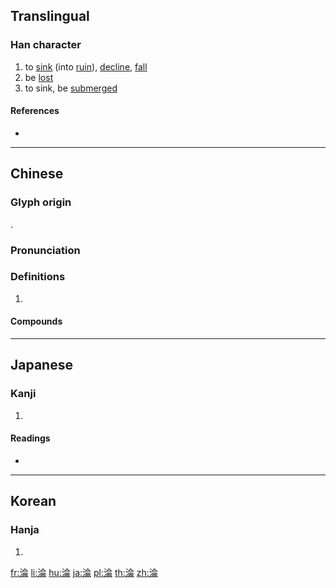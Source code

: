 {{character info/new}}
{{also|沦}}
==Translingual==

===Han character===
{{Han char|rn=85|rad=水|as=08|sn=11|four=38127|canj=EOMB|ids=⿰氵侖}}

# to [[sink]] (into [[ruin]]), [[decline]], [[fall]]
# be [[lost]]
# to sink, be [[submerge]]d

====References====
* {{Han ref|kx=0631.060|dkj=17675|dj=1033.100|hdz=31653.050|uh=6DEA|ud=28138|bh=B25F|bd=45663}}

----

==Chinese==
{{zh-forms|s=沦}}

===Glyph origin===
{{Han etym}}
{{Han compound|水|侖|t1=water|c1=s|c2=p|ls=psc}}.

===Pronunciation===
{{zh-pron
|m=lún
|c=leon4
|h=pfs=
|md=
|mn=
|w=
|mc=y
|oc=y
|cat=v
}}

===Definitions===
{{zh-hanzi}}

# {{rfdef|lang=zh}}

====Compounds====
{{zh-der|奫淪|沉淪|浹髓淪肌|浹髓淪膚|淪亡|淪喪|淪敗|淪替|淪棄|淪波舟|淪漣|淪漪|淪肌浹髓|淪胥|淪落|淪落人|淪跡|淪陷|淪陷區|混淪|渾淪|漂淪|鄧虜淪敦|隱淪|鱗淪|鶻淪}}

----

==Japanese==

===Kanji===
{{ja-kanji|grade=|rs=水08}}

# {{defn|lang=ja|sort=水08}}

====Readings====
* {{ja-readings|on=[[りん]] (rin), [[ろん]] (ron)|kun=[[しずむ]] (shizumu)}}

----

==Korean==

===Hanja===
{{ko-hanja|hangeul=[[륜]]>[[윤]], [[논]]|eumhun=|rv=ryun>yun, non|mr=ryun>yun, non|y=lyun>yun, non}}

# {{defn|lang=ko|sort=水08}}
[[fr:淪]]
[[li:淪]]
[[hu:淪]]
[[ja:淪]]
[[pl:淪]]
[[th:淪]]
[[zh:淪]]